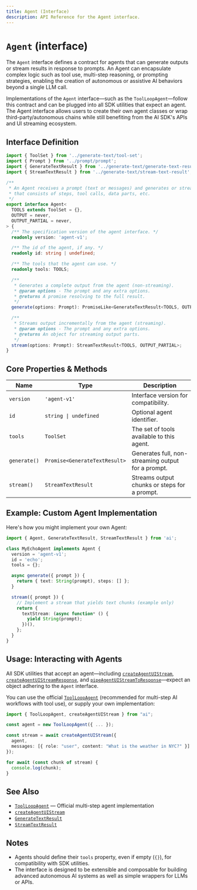 ```yaml
---
title: Agent (Interface)
description: API Reference for the Agent interface.
---
```


# `Agent` (interface)

The `Agent` interface defines a contract for agents that can generate outputs or stream results in response to prompts. An Agent can encapsulate complex logic such as tool use, multi-step reasoning, or prompting strategies, enabling the creation of autonomous or assistive AI behaviors beyond a single LLM call.

Implementations of the `Agent` interface—such as the `ToolLoopAgent`—follow this contract and can be plugged into all SDK utilities that expect an agent. The Agent interface allows users to create their own agent classes or wrap third-party/autonomous chains while still benefiting from the AI SDK's APIs and UI streaming ecosystem.

## Interface Definition

```ts
import { ToolSet } from '../generate-text/tool-set';
import { Prompt } from '../prompt/prompt';
import { GenerateTextResult } from '../generate-text/generate-text-result';
import { StreamTextResult } from '../generate-text/stream-text-result';

/**
 * An Agent receives a prompt (text or messages) and generates or streams an output
 * that consists of steps, tool calls, data parts, etc.
 */
export interface Agent<
  TOOLS extends ToolSet = {},
  OUTPUT = never,
  OUTPUT_PARTIAL = never,
> {
  /** The specification version of the agent interface. */
  readonly version: 'agent-v1';

  /** The id of the agent, if any. */
  readonly id: string | undefined;

  /** The tools that the agent can use. */
  readonly tools: TOOLS;

  /**
   * Generates a complete output from the agent (non-streaming).
   * @param options - The prompt and any extra options.
   * @returns A promise resolving to the full result.
   */
  generate(options: Prompt): PromiseLike<GenerateTextResult<TOOLS, OUTPUT>>;

  /**
   * Streams output incrementally from the agent (streaming).
   * @param options - The prompt and any extra options.
   * @returns An object for streaming output parts.
   */
  stream(options: Prompt): StreamTextResult<TOOLS, OUTPUT_PARTIAL>;
}
```

## Core Properties & Methods

| Name         | Type                          | Description                                        |
| ------------ | ----------------------------- | -------------------------------------------------- |
| `version`    | `'agent-v1'`                  | Interface version for compatibility.               |
| `id`         | `string \| undefined`         | Optional agent identifier.                         |
| `tools`      | `ToolSet`                     | The set of tools available to this agent.          |
| `generate()` | `Promise<GenerateTextResult>` | Generates full, non-streaming output for a prompt. |
| `stream()`   | `StreamTextResult`            | Streams output chunks or steps for a prompt.       |

## Example: Custom Agent Implementation

Here's how you might implement your own Agent:

```ts
import { Agent, GenerateTextResult, StreamTextResult } from 'ai';

class MyEchoAgent implements Agent {
  version = 'agent-v1';
  id = 'echo';
  tools = {};

  async generate({ prompt }) {
    return { text: String(prompt), steps: [] };
  }

  stream({ prompt }) {
    // Implement a stream that yields text chunks (example only)
    return {
      textStream: (async function* () {
        yield String(prompt);
      })(),
    };
  }
}
```

## Usage: Interacting with Agents

All SDK utilities that accept an agent—including [`createAgentUIStream`](/docs/reference/ai-sdk-core/create-agent-ui-stream), [`createAgentUIStreamResponse`](/docs/reference/ai-sdk-core/create-agent-ui-stream-response), and [`pipeAgentUIStreamToResponse`](/docs/reference/ai-sdk-core/pipe-agent-ui-stream-to-response)—expect an object adhering to the `Agent` interface.

You can use the official [`ToolLoopAgent`](/docs/reference/ai-sdk-core/tool-loop-agent) (recommended for multi-step AI workflows with tool use), or supply your own implementation:

```ts
import { ToolLoopAgent, createAgentUIStream } from "ai";

const agent = new ToolLoopAgent({ ... });

const stream = await createAgentUIStream({
  agent,
  messages: [{ role: "user", content: "What is the weather in NYC?" }]
});

for await (const chunk of stream) {
  console.log(chunk);
}
```

## See Also

- [`ToolLoopAgent`](/docs/reference/ai-sdk-core/tool-loop-agent) &mdash; Official multi-step agent implementation
- [`createAgentUIStream`](/docs/reference/ai-sdk-core/create-agent-ui-stream)
- [`GenerateTextResult`](/docs/reference/ai-sdk-core/generate-text)
- [`StreamTextResult`](/docs/reference/ai-sdk-core/stream-text)

## Notes

- Agents should define their `tools` property, even if empty (`{}`), for compatibility with SDK utilities.
- The interface is designed to be extensible and composable for building advanced autonomous AI systems as well as simple wrappers for LLMs or APIs.

